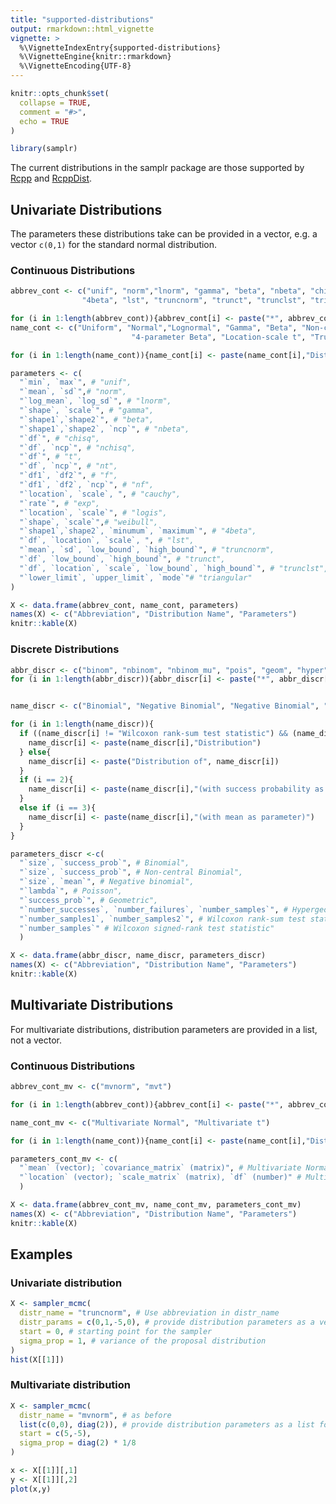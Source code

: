 ```yaml
---
title: "supported-distributions"
output: rmarkdown::html_vignette
vignette: >
  %\VignetteIndexEntry{supported-distributions}
  %\VignetteEngine{knitr::rmarkdown}
  %\VignetteEncoding{UTF-8}
---
```


```r
knitr::opts_chunk$set(
  collapse = TRUE,
  comment = "#>",
  echo = TRUE
)
```

```r
library(samplr)
```

The current distributions in the samplr package are those supported by [Rcpp](http://rcpp.org/) and [RcppDist](https://github.com/duckmayr/RcppDist).

## Univariate Distributions
The parameters these distributions take can be provided in a vector, e.g. a vector `c(0,1)` for the standard normal distribution.

### Continuous Distributions

```r
abbrev_cont <- c("unif", "norm","lnorm", "gamma", "beta", "nbeta", "chisq", "nchisq", "t", "nt", "f", "nf", "cauchy", "exp", "logis", "weibull",
                "4beta", "lst", "truncnorm", "trunct", "trunclst", "triangular")

for (i in 1:length(abbrev_cont)){abbrev_cont[i] <- paste("*", abbrev_cont[i],"*", sep="")}
name_cont <- c("Uniform", "Normal","Lognormal", "Gamma", "Beta", "Non-central Beta", "Chi-squared", "Non-central Chi-squared", "t", "Non-central t", "F", "Non-central F", "Cauchy", "Exponential", "Logistic", "Weibull",
                           "4-parameter Beta", "Location-scale t", "Truncated Normal", "Truncated t", "Truncated Location-scale t", "Triangular")

for (i in 1:length(name_cont)){name_cont[i] <- paste(name_cont[i],"Distribution")}

parameters <- c(
  "`min`, `max`", # "unif",
  "`mean`, `sd`",# "norm",
  "`log_mean`, `log_sd`", # "lnorm",
  "`shape`, `scale`", # "gamma",
  "`shape1`,`shape2`", # "beta",
  "`shape1`,`shape2`, `ncp`", # "nbeta",
  "`df`", # "chisq",
  "`df`, `ncp`", # "nchisq",
  "`df`", # "t",
  "`df`, `ncp`", # "nt",
  "`df1`, `df2`", # "f",
  "`df1`, `df2`, `ncp`", # "nf",
  "`location`, `scale`, ", # "cauchy",
  "`rate`", # "exp",
  "`location`, `scale`", # "logis",
  "`shape`, `scale`",# "weibull",
  "`shape1`,`shape2`, `minumum`, `maximum`", # "4beta",
  "`df`, `location`, `scale`, ", # "lst",
  "`mean`, `sd`, `low_bound`, `high_bound`", # "truncnorm",
  "`df`, `low_bound`, `high_bound`", # "trunct",
  "`df`, `location`, `scale`, `low_bound`, `high_bound`", # "trunclst",
  "`lower_limit`, `upper_limit`, `mode`"# "triangular"
)

X <- data.frame(abbrev_cont, name_cont, parameters)
names(X) <- c("Abbreviation", "Distribution Name", "Parameters")
knitr::kable(X)
```

### Discrete Distributions

```r
abbr_discr <- c("binom", "nbinom", "nbinom_mu", "pois", "geom", "hyper", "wilcox", "signrank")
for (i in 1:length(abbr_discr)){abbr_discr[i] <- paste("*", abbr_discr[i],"*", sep="")}


name_discr <- c("Binomial", "Negative Binomial", "Negative Binomial", "Poisson", "Geometric", "Hypergeometric", "Wilcoxon rank-sum test statistic", "Wilcoxon signed-rank test statistic")

for (i in 1:length(name_discr)){
  if ((name_discr[i] != "Wilcoxon rank-sum test statistic") && (name_discr[i] != "Wilcoxon signed-rank test statistic")){
    name_discr[i] <- paste(name_discr[i],"Distribution")
  } else{
    name_discr[i] <- paste("Distribution of", name_discr[i])
  }
  if (i == 2){
    name_discr[i] <- paste(name_discr[i],"(with success probability as parameter)")
  }
  else if (i == 3){
    name_discr[i] <- paste(name_discr[i],"(with mean as parameter)")
  }
}

parameters_discr <-c(
  "`size`, `success_prob`", # Binomial", 
  "`size`, `success_prob`", # Non-central Binomial", 
  "`size`, `mean`", # Negative binomial", 
  "`lambda`", # Poisson", 
  "`success_prob`", # Geometric", 
  "`number_successes`, `number_failures`, `number_samples`", # Hypergeometric", 
  "`number_samples1`, `number_samples2`", # Wilcoxon rank-sum test statistic", 
  "`number_samples`" # Wilcoxon signed-rank test statistic"
  )

X <- data.frame(abbr_discr, name_discr, parameters_discr)
names(X) <- c("Abbreviation", "Distribution Name", "Parameters")
knitr::kable(X)
```
## Multivariate Distributions
For multivariate distributions, distribution parameters are provided in a list, not a vector. 

### Continuous Distributions
```r
abbrev_cont_mv <- c("mvnorm", "mvt")

for (i in 1:length(abbrev_cont)){abbrev_cont[i] <- paste("*", abbrev_cont[i],"*", sep="")}

name_cont_mv <- c("Multivariate Normal", "Multivariate t")

for (i in 1:length(name_cont)){name_cont[i] <- paste(name_cont[i],"Distribution")}

parameters_cont_mv <- c(
  "`mean` (vector); `covariance_matrix` (matrix)", # Multivariate Normal", 
  "`location` (vector); `scale_matrix` (matrix), `df` (number)" # Multivariate t"
  )

X <- data.frame(abbrev_cont_mv, name_cont_mv, parameters_cont_mv)
names(X) <- c("Abbreviation", "Distribution Name", "Parameters")
knitr::kable(X)
```

## Examples
### Univariate distribution
```r
X <- sampler_mcmc(
  distr_name = "truncnorm", # Use abbreviation in distr_name
  distr_params = c(0,1,-5,0), # provide distribution parameters as a vector for univariate distributions
  start = 0, # starting point for the sampler
  sigma_prop = 1, # variance of the proposal distribution
)
hist(X[[1]])
```

### Multivariate distribution
```r
X <- sampler_mcmc(
  distr_name = "mvnorm", # as before
  list(c(0,0), diag(2)), # provide distribution parameters as a list for multivariate distributions
  start = c(5,-5), 
  sigma_prop = diag(2) * 1/8
)

x <- X[[1]][,1]
y <- X[[1]][,2]
plot(x,y)
```
